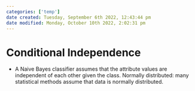 ```yaml
---
categories: ['temp']
date created: Tuesday, September 6th 2022, 12:43:44 pm
date modified: Monday, October 10th 2022, 2:02:31 pm
---
```


# Conditional Independence
- A Naive Bayes classifier assumes that the attribute values are independent of each other given the class. Normally distributed: many statistical methods assume that data is normally distributed.



